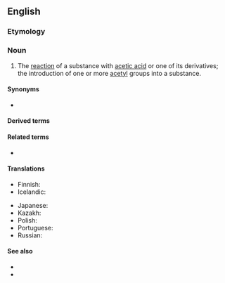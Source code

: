 {{also|acétylation}}

==English==

===Etymology===
{{suffix|en|acetylate|ion}}

===Noun===
{{en-noun}}

# {{lb|en|organic chemistry}} The [[reaction]] of a substance with [[acetic acid]] or one of its derivatives; the introduction of one or more [[acetyl]] groups into a substance.

====Synonyms====
* {{l|en|ethanoylation}}

====Derived terms====
{{der3|en
|aminoacetylation
|autoacetylation
|deacetylation
|desacetylation
|diacetylation
|hyperacetylation
|hypoacetylation
|monoacetylation
|multiacetylation
|nonacetylation
|pentaacetylation
|peracetylation
|phosphoacetylation
|preacetylation
|reacetylation
|transacetylation
|underacetylation}}

====Related terms====
* {{l|en|acetylate}}

====Translations====
{{trans-top|reaction of a substance with acetic acid}}
* Finnish: {{t|fi|asetylaatio}}
* Icelandic: {{t|is|asetýling|f}}
{{trans-mid}}
* Japanese: {{t|ja|アセチル化|tr=アセチルか, asechiruka}}
* Kazakh: {{t|kk|ацетилдеу}}
* Polish: {{t+|pl|acetylowanie|n}}
* Portuguese: {{t|pt|acetilação|f}}
* Russian: {{t+|ru|ацетилирование|f}}
{{trans-bottom}}

====See also====
* {{pedia}}
* {{pedia|Acetyl}}
